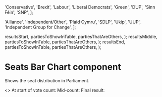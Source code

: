 
  'Conservative',
  'Brexit',
  'Labour',
  'Liberal Democrats',
  'Green',
  'DUP',
  'Sinn Féin',
  'SNP',
];

  'Alliance',
  'Independent/Other',
  'Plaid Cymru',
  'SDLP',
  'Ukip',
  'UUP',
  'Independent Group for Change',
];

  resultsStart,
  partiesToShowInTable,
  partiesThatAreOthers,
);
  resultsMiddle,
  partiesToShowInTable,
  partiesThatAreOthers,
);
  resultsEnd,
  partiesToShowInTable,
  partiesThatAreOthers,
);

<Meta title="Elections/GE2019/Seats Bar Chart" component={SeatsBarChart} />

# Seats Bar Chart component

Shows the seat distribution in Parliament.

<Canvas>
  <Story name="Examples">
    <>
      At start of vote count:
      <SeatsBarChart
        tableHeaders={['Party', 'Seats', '% of vote']}
        data={resultsStartFormatted}
        majority={320}
      />
      Mid-count:
      <SeatsBarChart
        tableHeaders={['Party', 'Seats', '% of vote']}
        data={resultsMiddleFormatted}
        majority={320}
      />
      Final result:
      <SeatsBarChart
        tableHeaders={['Party', 'Seats', '% of vote']}
        data={resultsEndFormatted}
        majority={320}
      />
    </>
  </Story>
</Canvas>
